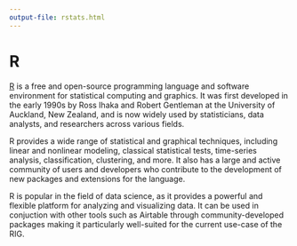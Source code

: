 ```yaml
---
output-file: rstats.html
---
```


# R {#sec-rstats}

[R](https://cran.r-project.org) is a free and open-source programming language and software environment for statistical computing and graphics. It was first developed in the early 1990s by Ross Ihaka and Robert Gentleman at the University of Auckland, New Zealand, and is now widely used by statisticians, data analysts, and researchers across various fields.

R provides a wide range of statistical and graphical techniques, including linear and nonlinear modeling, classical statistical tests, time-series analysis, classification, clustering, and more. It also has a large and active community of users and developers who contribute to the development of new packages and extensions for the language.

R is popular in the field of data science, as it provides a powerful and flexible platform for analyzing and visualizing data. It can be used in conjuction with other tools such as Airtable through community-developed packages making it particularly well-suited for the current use-case of the RIG.

